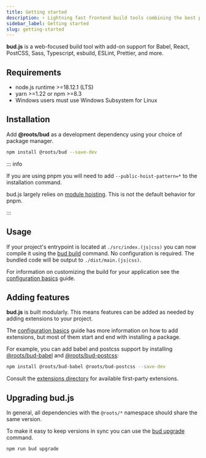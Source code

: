```yaml
---
title: Getting started
description: ⚡️ Lightning fast frontend build tools combining the best parts of Symfony Encore and Laravel Mix
sidebar_label: Getting started
slug: getting-started
---
```



**bud.js** is a web-focused build tool with add-on support for Babel, React, PostCSS, Sass, Typescript, esbuild, ESLint, Prettier, and more.

## Requirements

<div className="card">
  <div className="card__body">
    <ul>
      <li>node.js runtime >=18.12.1 (LTS)</li>
      <li>yarn >=1.22 or npm >=8.3</li>
      <li>Windows users must use Windows Subsystem for Linux</li>
    </ul>
  </div>
</div>

## Installation

Add **@roots/bud** as a development dependency using your choice of package manager.

```bash npm2yarn
npm install @roots/bud --save-dev
```

::: info

If you are using pnpm you will need to add `--public-hoist-pattern=*` to the installation command.

bud.js largely relies on [module hoisting](https://maier.tech/posts/a-guide-to-understanding-how-yarn-hoists-dependencies-and-handles-conflicting-packages). This is not the default behavior for pnpm.

:::

## Usage

If your project's entrypoint is located at `./src/index.(js|css)` you can now compile it using the [bud build](./cli/build/index.mdx) command.
No configuration is required. The bundled code will be output to `./dist/main.(js|css)`.

For information on customizing the build for your application see the [configuration basics](configure) guide.

## Adding features

**bud.js** is built modularly. This means features can be added as needed by adding extensions to your project.

The [configuration basics](configure) guide has more information on how to add extensions, but most of them start and end with installing a package.

For example, you can add babel and postcss support by
installing [@roots/bud-babel](/extensions/bud-babel) and [@roots/bud-postcss](/extensions/bud-postcss/):

```bash npm2yarn
npm install @roots/bud-babel @roots/bud-postcss --save-dev
```

Consult the [extensions directory](/extensions/) for available first-party extensions.

## Upgrading bud.js

In general, all dependencies with the `@roots/*` namespace should share the same version.

To make it easy to keep versions in sync you can use the [bud upgrade](./cli/index.mdx) command.

```bash npm2yarn
npm run bud upgrade
```
